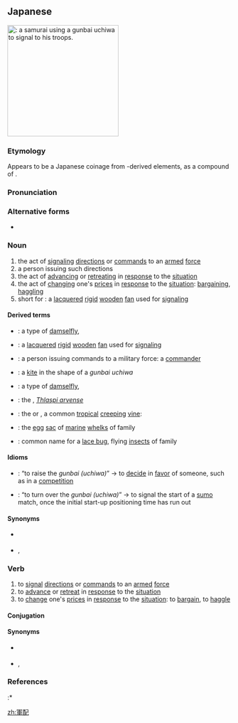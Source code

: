 ==Japanese==
{{wikipedia|lang=ja}}
{{ja-kanjitab|yomi=o|ぐん|はい|k2=ばい|r=y}}
[[File:Wakisaka_Yasumoto01.jpg|thumb|250px|{{lang|ja|軍配}}: a [[samurai]] using a '''''gunbai''' uchiwa'' to signal to his troops.]]
{{wikipedia|Gunbai}}

===Etymology===
Appears to be a Japanese coinage from {{etyl|ltc|ja|sort=くんばい'}}-derived elements, as a compound of {{compound|lang=ja|sort=くんばい'|軍|tr1=gun|t1=army, military, troops|配|tr2=hai|t2=arrangement, positioning}}. {{rendaku2|sort=くんばい'|hai|bai}}

===Pronunciation===
{{ja-pron|yomi=o|ぐんばい|acc=0|acc_ref=NHK,DJR|acc2=3|acc2_ref=NHK}}

===Alternative forms===
* {{ja-l|軍敗}} {{qualifier|less common}}

===Noun===
{{ja-noun|ぐんばい}}

# the act of [[signal]]ing [[direction]]s or [[command]]s to an [[armed]] [[force]]
# a person issuing such directions
# the act of [[advance|advancing]] or [[retreat]]ing in [[response]] to the [[situation]]
# the act of [[change|changing]] one's [[price]]s in [[response]] to the [[situation]]: [[bargaining]], [[haggling]]
# short for {{m|ja|軍配団扇|tr=gunbai uchiwa}}: a [[lacquered]] [[rigid]] [[wooden]] [[fan]] used for [[signal]]ing

====Derived terms====
{{der-top}}
* {{ja-r|軍配糸蜻蛉|ぐんばい いと とんぼ}}: a type of [[damselfly]], {{taxlink|Platycnemis foliacea sasakii|species|noshow=1|ver=161226}}
* {{ja-r|軍配団扇|ぐんばい うちわ}}: a [[lacquered]] [[rigid]] [[wooden]] [[fan]] used for [[signal]]ing
* {{ja-r|軍配者|ぐんばいしゃ}}: a person issuing commands to a military force: a [[commander]]
* {{ja-r|軍配凧|ぐんばいだこ}}: a [[kite]] in the shape of a ''gunbai uchiwa''
* {{ja-r|軍配蜻蛉|ぐんばい とんぼ}}: a type of [[damselfly]], {{taxlink|Platycnemis foliacea sasakii|species|noshow=1|ver=161226}}
* {{ja-r|軍配薺|ぐんばい なずな}}: the {{vern|field pennycress}}, ''[[Thlaspi arvense]]''
* {{ja-r|軍配昼顔|ぐんばい ひるがお}}: the {{vern|beach morning glory}} or {{vern|goat's foot}}, a common [[tropical]] [[creeping]] [[vine]]: {{taxlink|Ipomoea pes-caprae|species|noshow=1|ver=161226}}
* {{ja-r|軍配酸漿|ぐんばい ほおずき}}: the [[egg]] [[sac]] of [[marine]] [[whelk]]s of family ''{{taxlink|Melongenidae|family|noshow=1|ver=161226}}''
* {{ja-r|軍配虫|ぐんばい むし}}: common name for a [[lace bug]], flying [[insect]]s of family ''{{taxlink|Tingidae|family|noshow=1|ver=161226}}''
{{der-bottom}}

====Idioms====
{{der-top|Idioms}}
* {{ja-r|軍配を上げる|ぐんばい を あげる}}: “to raise the ''gunbai (uchiwa)''” → to [[decide]] in [[favor]] of someone, such as in a [[competition]] {{qualifier|from the way the ''{{m|ja|行司|sc=Latn|gyōji}}'' or [[sumo]] [[referee]] raises the ''gunbai uchiwa'' to indicate a win}}
* {{ja-r|軍配を返す|ぐんばい を かえす}}: “to turn over the ''gunbai (uchiwa)''” → to signal the start of a [[sumo]] match, once the initial start-up positioning time has run out
{{der-bottom}}

====Synonyms====
* {{sense|advancing and retreating}} {{ja-r|駆け引き|かけひき}}
* {{sense|changing prices}} {{ja-r|商略|しょうりゃく}}, {{ja-r|駆け引き|かけひき}}

===Verb===
{{ja-verb-suru|ぐんばい}}

# to [[signal]] [[direction]]s or [[command]]s to an [[armed]] [[force]]
# to [[advance]] or [[retreat]] in [[response]] to the [[situation]]
# to [[change]] one's [[price]]s in [[response]] to the [[situation]]: to [[bargain]], to [[haggle]]

====Conjugation====
{{ja-suru|ぐんばい}}

====Synonyms====
* {{sense|to advance and retreat}} {{ja-r|駆け引き|かけひき}}
* {{sense|to change prices}} {{ja-r|商略|しょうりゃく}}, {{ja-r|駆け引き|かけひき}}

===References===
<references/>
:* {{R:Kokugo Dai Jiten}}

[[zh:軍配]]